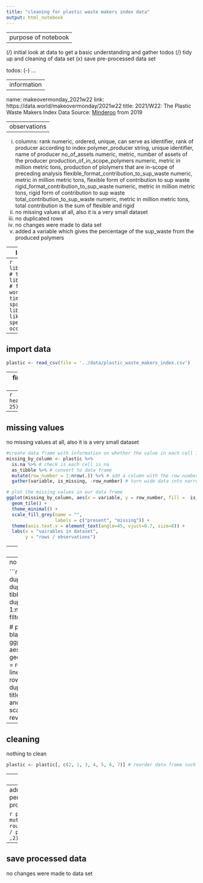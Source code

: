 ```yaml
---
title: "cleaning for plastic waste makers index data"
output: html_notebook
---
```


---
purpose of notebook
---

  (/) initial look at data to get a basic understanding and gather todos
  (/) tidy up and cleaning of data set
  (x) save pre-processed data set

todos:
  (-) ...

---
information
---

name: makeovermonday_2021w22
link: https://data.world/makeovermonday/2021w22
title: 2021/W22: The Plastic Waste Makers Index
Data Source: [Minderoo](https://www.minderoo.org/plastic-waste-makers-index/data/indices/producers/) from 2019

---
observations
---
  
  (i) columns: rank                                         numeric, ordered, unique, can serve as identifier, rank of producer according to index
               polymer_producer                             string, unique identifier, name of producer
               no_of_assets                                 numeric, metric, number of assets of the producer
               production_of_in_scope_polymers              numeric, metric in million metric tons, production of plolymers that are in-scope of preceding analysis
               flexible_format_contribution_to_sup_waste    numeric, metric in million metric tons, flexible form of contribution to sup waste
               rigid_format_contribution_to_sup_waste       numeric, metric in million metric tons, rigid form of contribution to sup waste
               total_contribution_to_sup_waste              numeric, metric in million metric tons, total contribution is the sum of flexible and rigid
  (i) no missing values at all, also it is a very small dataset
  (i) no duplicated rows
  (i) no changes were made to data set
  (i) added a variable which gives the percentage of the sup_waste from the produced polymers
               
---
load packages
---
```r
library(tidyverse) # tidy data frame
library(lubridate) # functions to work with date-times and time-spans
library(scrubr) # like dplyr but specifically for occurrence data
```

---
import data
---
```r
plastic <- read_csv(file = '../data/plastic_waste_makers_index.csv')
```

---
first look at data
---
```r
head(plastic, 25)
```
```r
tail(plastic)
```
```r
summary(plastic)
```

---
missing values
---
no missing values at all, also it is a very small dataset

```r
#create data frame with information on whether the value in each cell is missing
missing_by_column <- plastic %>%
  is.na %>% # check is each cell is na
  as_tibble %>% # convert to data frame
  mutate(row_number = 1:nrow(.)) %>% # add a column with the row number
  gather(variable, is_missing, -row_number) # turn wide data into narrow data

# plot the missing values in our data frame
ggplot(missing_by_column, aes(x = variable, y = row_number, fill =  is_missing)) +
  geom_tile() +
  theme_minimal() +
  scale_fill_grey(name = "",
                  labels = c("present", "missing")) +
  theme(axis.text.x = element_text(angle=45, vjust=0.7, size=8)) +
  labs(x = "vairables in dataset",
       y = "rows / observations")
```

---
duplicated rows
---
no duplicated rows

```r
# get row number of duplicated rows
duplicated_rows = tibble(duplicated = duplicated(plastic), row = 1:nrow(plastic)) %>%
  filter(duplicated == T)

# plot duplicated rows as black lines
ggplot(duplicated_rows, aes(xintercept = row)) +
  geom_vline(aes(xintercept = row)) + # plot a black line for each duplicated row
  ggtitle("indexes of duplicated rows") + # add title
  coord_flip() + # flip x and y axis
  scale_x_reverse() # reverse x axis
```

---
cleaning
---
nothing to clean

```r
plastic <- plastic[, c(2, 1, 3, 4, 5, 6, 7)] # reorder data frame such that producer name is in first column
```

---
additional variables
---
added a variable which gives the percentage of the sup_waste from the produced polymers

```r
plastic <- plastic %>%
  mutate(total_waste_div_production = round(total_contribution_to_sup_waste / production_of_in_scope_polymers ,2))
```

---
save processed data
---

no changes were made to data set


















